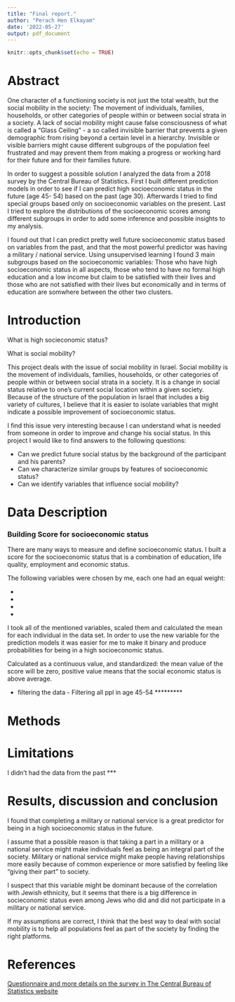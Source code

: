 ```yaml
---
title: "Final report."
author: "Perach Hen Elkayam"
date: '2022-05-27'
output: pdf_document
---
```


```r
knitr::opts_chunk$set(echo = TRUE)
```

# Abstract

One character of a functioning society is not just the total wealth, but the social mobility in the society: The movement of individuals, families, households, or other categories of people within or between social strata in a society. A lack of social mobility might cause false consciousness of what is called a "Glass Ceiling" - a so called invisible barrier that prevents a given demographic from rising beyond a certain level in a hierarchy. Invisible or visible barriers might cause different subgroups of the population feel frustrated and may prevent them from making a progress or working hard for their future and for their families future.

In order to suggest a possible solution I analyzed the data from a 2018 survey by the Central Bureau of Statistics. First I built different prediction models in order to see if I can predict high socioeconomic status in the future (age 45- 54) based on the past (age 30). Afterwards I tried to find special groups based only on socioeconomic variables on the present. Last I tried to explore the distributions of the socioeconomic scores among different subgroups in order to add some inference and possible insights to my analysis. 

I found out that I can predict pretty well future socioeconomic status based on variables from the past, and that the most powerful predictor was having a military / national service. Using unsupervised learning I found 3 main subgroups based on the socioeconomic variables: Those who have high socioeconomic status in all aspects, those who tend to have no formal high education and a low income but claim to be satisfied with their lives and those  who are not satisfied with their lives but economically and in terms of education are somwhere between the other two clusters.



# Introduction

What is high socieconomic status?

What is social mobility?

This project deals with the issue of social mobility in Israel. Social mobility is the movement of individuals, families, households, or other categories of people within or between social strata in a society. It is a change in social status relative to one's current social location within a given society. Because of the structure of the population in Israel that includes a big variety of cultures, I believe that it is easier to isolate variables that might indicate a possible improvement of socioeconomic status.

I find this issue very interesting because I can understand what is needed from someone in order to improve and change his social status. In this project I would like to find answers to the following questions:

-   Can we predict future social status by the background of the participant and his parents?
-   Can we characterize similar groups by features of socioeconomic status?
-   Can we identify variables that influence social mobility?

# Data Description

### Building Score for socioeconomic status

There are many ways to measure and define socioeconomic status. I built a score for the socioeconomic status that is a combination of education, life quality, employment and economic status.

The following variables were chosen by me, each one had an equal weight:

-   

-   

-   

-   

I took all of the mentioned variables, scaled them and calculated the mean for each individual in the data set. In order to use the new variable for the prediction models it was easier for me to make it binary and produce probabilities for being in a high socioeconomic status.

Calculated as a continuous value, and standardized: the mean value of the score will be zero, positive value means that the social economic status is above average.

-   filtering the data - Filtering all ppl in age 45-54 \*\*\*\*\*\*\*\*\*

# Methods

# Limitations

I didn't had the data from the past \*\*\*

# Results, discussion and conclusion

I found that completing a military or national service is a great predictor for being in a high socioeconomic status in the future.

I assume that a possible reason is that taking a part in a military or a national service might make individuals feel as being an integral part of the society. Military or national service might make people having relationships more easily because of common experience or more satisfied by feeling like "giving their part" to society.

I suspect that this variable might be dominant because of the correlation with Jewish ethnicity, but it seems that there is a big difference in socieconomic status even among Jews who did and did not participate in a military or national service.

If my assumptions are correct, I think that the best way to deal with social mobility is to help all populations feel as part of the society by finding the right platforms.

# References

[Questionnaire and more details on the survey in The Central Bureau of Statistics website](https://www.cbs.gov.il/he/publications/Pages/2020/%D7%94%D7%A1%D7%A7%D7%A8-%D7%94%D7%97%D7%91%D7%A8%D7%AA%D7%99-2018.aspx)

